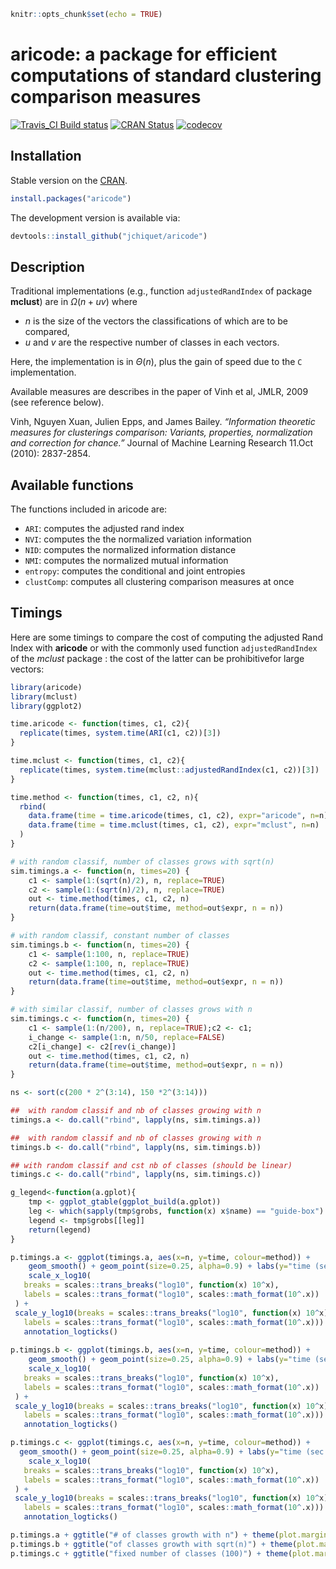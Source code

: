 ```r
knitr::opts_chunk$set(echo = TRUE)
```

# aricode: a package for efficient computations of standard clustering comparison measures

[![Travis_CI Build status](https://travis-ci.org/jchiquet/aricode.svg?branch=master)](https://travis-ci.org/jchiquet/aricode)
[![CRAN Status](https://www.r-pkg.org/badges/version/aricode)](https://CRAN.R-project.org/package=aricode)
[![codecov](https://codecov.io/gh/jchiquet/aricode/branch/master/graph/badge.svg)](https://codecov.io/gh/jchiquet/aricode)

## Installation

Stable version on the [CRAN](https://cran.rstudio.com/web/packages/aricode/).

```r
install.packages("aricode")
```

The development version is available via:

```r
devtools::install_github("jchiquet/aricode")
```

## Description

Traditional implementations (e.g., function `adjustedRandIndex` of package **mclust**) are in $\Omega(n + u v)$ where 

- $n$ is the size of the vectors the classifications of which are to be compared,
- $u$ and $v$ are the respective number of classes in each vectors. 

Here, the implementation is in $\Theta(n)$, plus the gain of speed due to the `C` implementation.

Available measures are describes in the paper of Vinh et al, JMLR, 2009 (see reference below).

Vinh, Nguyen Xuan, Julien Epps, and James Bailey. *"Information theoretic measures for clusterings comparison: Variants, properties, normalization and correction for chance."* Journal of Machine Learning Research 11.Oct (2010): 2837-2854.

## Available functions

The functions included in aricode are:

- `ARI`: computes the adjusted rand index
- `NVI`: computes the the normalized variation information
- `NID`: computes the normalized information distance
- `NMI`: computes the normalized mutual information
- `entropy`: computes the conditional and joint entropies
- `clustComp`: computes all clustering comparison measures at once

## Timings

Here are some timings to compare the cost of computing the adjusted Rand Index with **aricode** or with the commonly used function `adjustedRandIndex` of the *mclust* package : the cost of the latter can be prohibitivefor large vectors: 

```r
library(aricode)
library(mclust)
library(ggplot2)

time.aricode <- function(times, c1, c2){
  replicate(times, system.time(ARI(c1, c2))[3])
}

time.mclust <- function(times, c1, c2){
  replicate(times, system.time(mclust::adjustedRandIndex(c1, c2))[3])
}

time.method <- function(times, c1, c2, n){
  rbind(
    data.frame(time = time.aricode(times, c1, c2), expr="aricode", n=n),
    data.frame(time = time.mclust(times, c1, c2), expr="mclust", n=n)
  )
}

# with random classif, number of classes grows with sqrt(n)
sim.timings.a <- function(n, times=20) {
    c1 <- sample(1:(sqrt(n)/2), n, replace=TRUE)
    c2 <- sample(1:(sqrt(n)/2), n, replace=TRUE)
    out <- time.method(times, c1, c2, n)
    return(data.frame(time=out$time, method=out$expr, n = n))
}

# with random classif, constant number of classes
sim.timings.b <- function(n, times=20) {
    c1 <- sample(1:100, n, replace=TRUE)
    c2 <- sample(1:100, n, replace=TRUE)
    out <- time.method(times, c1, c2, n)
    return(data.frame(time=out$time, method=out$expr, n = n))
}

# with similar classif, number of classes grows with n
sim.timings.c <- function(n, times=20) {
    c1 <- sample(1:(n/200), n, replace=TRUE);c2 <- c1;
    i_change <- sample(1:n, n/50, replace=FALSE)
    c2[i_change] <- c2[rev(i_change)]
    out <- time.method(times, c1, c2, n)
    return(data.frame(time=out$time, method=out$expr, n = n))
}
```

```r
ns <- sort(c(200 * 2^(3:14), 150 *2^(3:14)))

##  with random classif and nb of classes growing with n
timings.a <- do.call("rbind", lapply(ns, sim.timings.a))

##  with random classif and nb of classes growing with n
timings.b <- do.call("rbind", lapply(ns, sim.timings.b))

## with random classif and cst nb of classes (should be linear)
timings.c <- do.call("rbind", lapply(ns, sim.timings.c))
```

```r
g_legend<-function(a.gplot){
    tmp <- ggplot_gtable(ggplot_build(a.gplot))
    leg <- which(sapply(tmp$grobs, function(x) x$name) == "guide-box")
    legend <- tmp$grobs[[leg]]
    return(legend)
}

p.timings.a <- ggplot(timings.a, aes(x=n, y=time, colour=method)) +
    geom_smooth() + geom_point(size=0.25, alpha=0.9) + labs(y="time (sec.)") +
    scale_x_log10(
   breaks = scales::trans_breaks("log10", function(x) 10^x),
   labels = scales::trans_format("log10", scales::math_format(10^.x))
 ) +
 scale_y_log10(breaks = scales::trans_breaks("log10", function(x) 10^x),
   labels = scales::trans_format("log10", scales::math_format(10^.x))) +
   annotation_logticks()                 
    
p.timings.b <- ggplot(timings.b, aes(x=n, y=time, colour=method)) +
    geom_smooth() + geom_point(size=0.25, alpha=0.9) + labs(y="time (sec.)") +
    scale_x_log10(
   breaks = scales::trans_breaks("log10", function(x) 10^x),
   labels = scales::trans_format("log10", scales::math_format(10^.x))
 ) +
 scale_y_log10(breaks = scales::trans_breaks("log10", function(x) 10^x),
   labels = scales::trans_format("log10", scales::math_format(10^.x))) +
   annotation_logticks()        

p.timings.c <- ggplot(timings.c, aes(x=n, y=time, colour=method)) +
  geom_smooth() + geom_point(size=0.25, alpha=0.9) + labs(y="time (sec.)") +
    scale_x_log10(
   breaks = scales::trans_breaks("log10", function(x) 10^x),
   labels = scales::trans_format("log10", scales::math_format(10^.x))
 ) +
 scale_y_log10(breaks = scales::trans_breaks("log10", function(x) 10^x),
   labels = scales::trans_format("log10", scales::math_format(10^.x))) +
   annotation_logticks()                 

p.timings.a + ggtitle("# of classes growth with n") + theme(plot.margin= unit(c(0,0.05,0,0), "lines"))
p.timings.b + ggtitle("of classes growth with sqrt(n)") + theme(plot.margin= unit(c(0,0.05,0,0), "lines"))
p.timings.c + ggtitle("fixed number of classes (100)") + theme(plot.margin= unit(c(0,0.05,0,0), "lines"))
```

